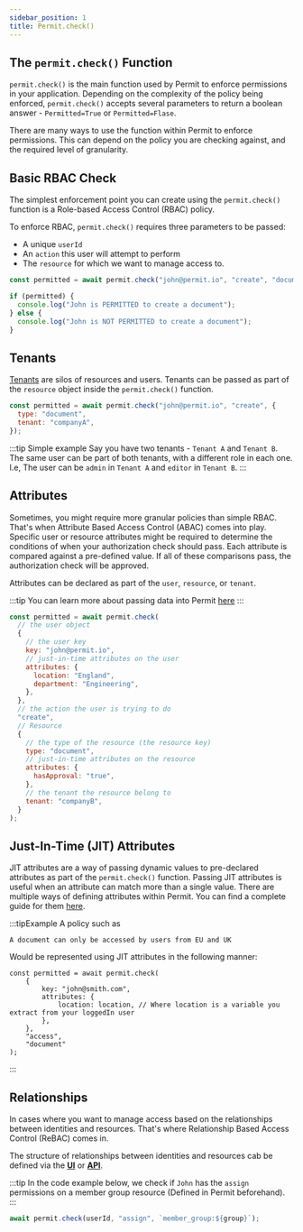 ```yaml
---
sidebar_position: 1
title: Permit.check()
---
```


## The `permit.check()` Function

`permit.check()` is the main function used by Permit to enforce permissions in your application.
Depending on the complexity of the policy being enforced, `permit.check()` accepts several parameters to return a boolean answer - `Permitted=True` or `Permitted=Flase`.

There are many ways to use the function within Permit to enforce permissions. This can depend on the policy you are checking against, and the required level of granularity.

## Basic RBAC Check

The simplest enforcement point you can create using the `permit.check()` function is a Role-based Access Control (RBAC) policy.

To enforce RBAC, `permit.check()` requires three parameters to be passed:

- A unique `userId`
- An `action` this user will attempt to perform
- The `resource` for which we want to manage access to.

```js
const permitted = await permit.check("john@permit.io", "create", "document");

if (permitted) {
  console.log("John is PERMITTED to create a document");
} else {
  console.log("John is NOT PERMITTED to create a document");
}
```

## Tenants

[Tenants](https://docs.permit.io/overview/glossary#tenant) are silos of resources and users.
Tenants can be passed as part of the `resource` object inside the `permit.check()` function.

```js
const permitted = await permit.check("john@permit.io", "create", {
  type: "document",
  tenant: "companyA",
});
```

:::tip Simple example
Say you have two tenants - `Tenant A` and `Tenant B`. The same user can be part of both tenants, with a different role in each one.
I.e, The user can be `admin` in `Tenant A` and `editor` in `Tenant B`.
:::

## Attributes

Sometimes, you might require more granular policies than simple RBAC. That's when Attribute Based Access Control (ABAC) comes into play.
Specific user or resource attributes might be required to determine the conditions of when your authorization check should pass.
Each attribute is compared against a pre-defined value. If all of these comparisons pass, the authorization check will be approved. 

Attributes can be declared as part of the `user`, `resource`, or `tenant`. 

:::tip
You can learn more about passing data into Permit [here](https://docs.permit.io/how-to/manage-data/loading-data/)
:::

```js
const permitted = await permit.check(
  // the user object
  {
    // the user key
    key: "john@permit.io",
    // just-in-time attributes on the user
    attributes: {
      location: "England",
      department: "Engineering",
    },
  },
  // the action the user is trying to do
  "create",
  // Resource
  {
    // the type of the resource (the resource key)
    type: "document",
    // just-in-time attributes on the resource
    attributes: {
      hasApproval: "true",
    },
    // the tenant the resource belong to
    tenant: "companyB",
  }
);
```

## Just-In-Time (JIT) Attributes

JIT attributes are a way of passing dynamic values to pre-declared attributes as part of the `permit.check()` function.
Passing JIT attributes is useful when an attribute can match more than a single value. 
There are multiple ways of defining attributes within Permit. You can find a complete guide for them [here](https://docs.permit.io/how-to/manage-data/loading-data). 

:::tipExample
A policy such as
```
A document can only be accessed by users from EU and UK
```
Would be represented using JIT attributes in the following manner:  
```
const permitted = await permit.check(
    {
        key: "john@smith.com",
        attributes: {
            location: location, // Where location is a variable you extract from your loggedIn user
        },
    },
    "access",
    "document"
);
```
:::

## Relationships

In cases where you want to manage access based on the relationships between identities and resources. That's where Relationship Based Access Control (ReBAC) comes in.

The structure of relationships between identities and resources cab be defined via the **[UI](/how-to/build-policies/rebac/building-rebac-policies)** or **[API](/api/rebac/rebac-api-calls)**.

:::tip
In the code example below, we check if `John` has the `assign` permissions on a member group resource (Defined in Permit beforehand).
:::

```javascript
await permit.check(userId, "assign", `member_group:${group}`);
```
